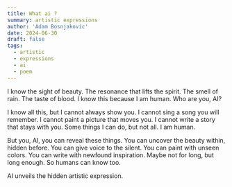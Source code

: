 ```yaml
---
title: What ai ?
summary: artistic expressions
author: 'Adam Bosnjakovic'
date: 2024-06-30
draft: false
tags:
  - artistic
  - expressions
  - ai
  - poem
---
```


I know the sight of beauty. The resonance that lifts the spirit. The smell of rain. The taste of blood. I know this because I am human. Who are you, AI?

I know all this, but I cannot always show you. I cannot sing a song you will remember. I cannot paint a picture that moves you. I cannot write a story that stays with you. Some things I can do, but not all. I am human.

But you, AI, you can reveal these things. You can uncover the beauty within, hidden before. You can give voice to the silent. You can paint with unseen colors. You can write with newfound inspiration. Maybe not for long, but long enough. So humans can know too.

AI unveils the hidden artistic expression.
